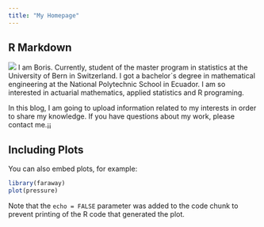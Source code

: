 ```yaml
---
title: "My Homepage"
---
```



## R Markdown
![](C:/Users/lenovo/Desktop/Msc.Statistics/Blog/sanmath.github.io/foto1.jpg)
I am Boris. Currently, student of the master program in statistics at the University of Bern in Switzerland. I got a bachelor´s degree in mathematical engineering at the National Polytechnic School in Ecuador.
I am so interested in actuarial mathematics, applied statistics and R programing.

In this blog, I am going to upload information related to my interests in order to share my knowledge. If you have questions about my work, please contact me.¡¡


## Including Plots

You can also embed plots, for example:

```r
library(faraway)
plot(pressure)
```

Note that the `echo = FALSE` parameter was added to the code chunk to prevent printing of the R code that generated the plot.
